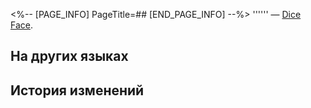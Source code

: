 <%-- [PAGE_INFO]
PageTitle=##
[END_PAGE_INFO] --%>
{{Предмет Инфобокс
|id          = 250505
|Изображение = Предмет .png
|Тип         = Dice Face
|Инвентарь   = 
|Редкость    = 4
|Эффект      = 
|Описание    = 
}}
'''''' — [[Dice Face]].

==На других языках==
{{На других языках
|en   = 
|zhs  = 
|zht  = 
|ja   = 
|ko   = 
|es   = 
|fr   = 
|ru   = 
|th   = 
|vi   = 
|de   = 
|id   = 
|pt   = 
}}

==История изменений==
{{История изменений|3.5}}